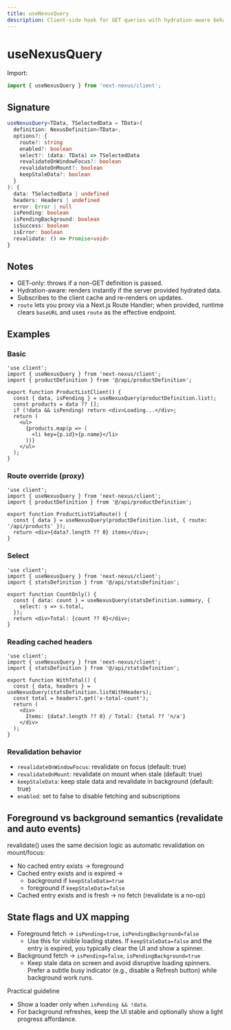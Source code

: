 ```yaml
---
title: useNexusQuery
description: Client-side hook for GET queries with hydration-aware behavior.
---
```


# useNexusQuery

Import:

```ts path=null start=null
import { useNexusQuery } from 'next-nexus/client';
```

## Signature

```ts path=null start=null
useNexusQuery<TData, TSelectedData = TData>(
  definition: NexusDefinition<TData>,
  options?: {
    route?: string
    enabled?: boolean
    select?: (data: TData) => TSelectedData
    revalidateOnWindowFocus?: boolean
    revalidateOnMount?: boolean
    keepStaleData?: boolean
  }
): {
  data: TSelectedData | undefined
  headers: Headers | undefined
  error: Error | null
  isPending: boolean
  isPendingBackground: boolean
  isSuccess: boolean
  isError: boolean
  revalidate: () => Promise<void>
}
```

## Notes

- GET-only: throws if a non-GET definition is passed.
- Hydration-aware: renders instantly if the server provided hydrated data.
- Subscribes to the client cache and re-renders on updates.
- `route` lets you proxy via a Next.js Route Handler; when provided, runtime clears `baseURL` and uses `route` as the effective endpoint.

## Examples

### Basic

```tsx path=null start=null
'use client';
import { useNexusQuery } from 'next-nexus/client';
import { productDefinition } from '@/api/productDefinition';

export function ProductListClient() {
  const { data, isPending } = useNexusQuery(productDefinition.list);
  const products = data ?? [];
  if (!data && isPending) return <div>Loading...</div>;
  return (
    <ul>
      {products.map(p => (
        <li key={p.id}>{p.name}</li>
      ))}
    </ul>
  );
}
```

### Route override (proxy)

```tsx path=null start=null
'use client';
import { useNexusQuery } from 'next-nexus/client';
import { productDefinition } from '@/api/productDefinition';

export function ProductListViaRoute() {
  const { data } = useNexusQuery(productDefinition.list, { route: '/api/products' });
  return <div>{data?.length ?? 0} items</div>;
}
```

### Select

```tsx path=null start=null
'use client';
import { useNexusQuery } from 'next-nexus/client';
import { statsDefinition } from '@/api/statsDefinition';

export function CountOnly() {
  const { data: count } = useNexusQuery(statsDefinition.summary, {
    select: s => s.total,
  });
  return <div>Total: {count ?? 0}</div>;
}
```

### Reading cached headers

```tsx path=null start=null
'use client';
import { useNexusQuery } from 'next-nexus/client';
import { statsDefinition } from '@/api/statsDefinition';

export function WithTotal() {
  const { data, headers } = useNexusQuery(statsDefinition.listWithHeaders);
  const total = headers?.get('x-total-count');
  return (
    <div>
      Items: {data?.length ?? 0} / Total: {total ?? 'n/a'}
    </div>
  );
}
```

### Revalidation behavior

- `revalidateOnWindowFocus`: revalidate on focus (default: true)
- `revalidateOnMount`: revalidate on mount when stale (default: true)
- `keepStaleData`: keep stale data and revalidate in background (default: true)
- `enabled`: set to false to disable fetching and subscriptions

## Foreground vs background semantics (revalidate and auto events)

revalidate() uses the same decision logic as automatic revalidation on mount/focus:
- No cached entry exists → foreground
- Cached entry exists and is expired →
  - background if `keepStaleData=true`
  - foreground if `keepStaleData=false`
- Cached entry exists and is fresh → no fetch (revalidate is a no-op)

## State flags and UX mapping

- Foreground fetch → `isPending=true`, `isPendingBackground=false`
  - Use this for visible loading states. If `keepStaleData=false` and the entry is expired, you typically clear the UI and show a spinner.
- Background fetch → `isPending=false`, `isPendingBackground=true`
  - Keep stale data on screen and avoid disruptive loading spinners. Prefer a subtle busy indicator (e.g., disable a Refresh button) while background work runs.

Practical guideline
- Show a loader only when `isPending && !data`.
- For background refreshes, keep the UI stable and optionally show a light progress affordance.
